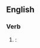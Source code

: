 ==English==

===Verb===
{{head|en|verb form}}

# {{alternative spelling of|combatting|lang=en}}: {{present participle of|combat|lang=en|nocat=1}}